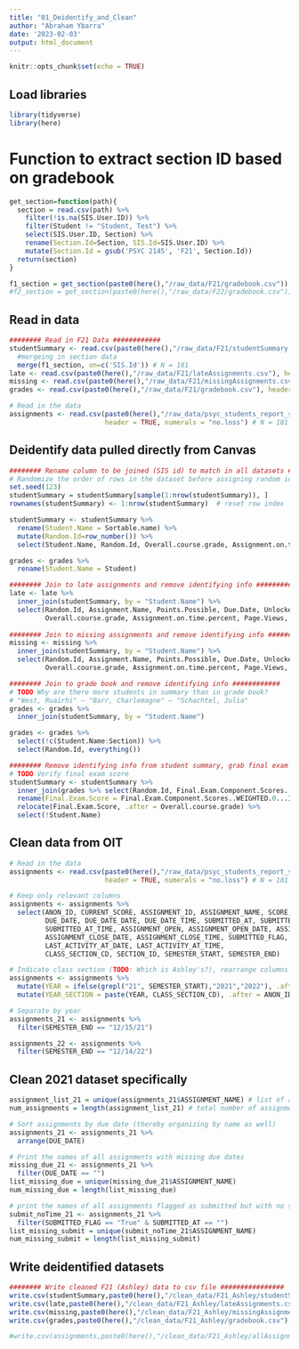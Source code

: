 ```yaml
---
title: "01_Deidentify_and_Clean"
author: "Abraham Ybarra"
date: '2023-02-03'
output: html_document
---
```


```r
knitr::opts_chunk$set(echo = TRUE)
```

## Load libraries

```r
library(tidyverse)
library(here)
```

# Function to extract section ID based on gradebook 

```r

get_section=function(path){
  section = read.csv(path) %>%
    filter(!is.na(SIS.User.ID)) %>%
    filter(Student != "Student, Test") %>%
    select(SIS.User.ID, Section) %>% 
    rename(Section.Id=Section, SIS.Id=SIS.User.ID) %>%
    mutate(Section.Id = gsub('PSYC 2145', 'F21', Section.Id))
  return(section)
}

f1_section = get_section(paste0(here(),"/raw_data/F21/gradebook.csv"))
#f2_section = get_section(paste0(here(),"/raw_data/F22/gradebook.csv"))

```

## Read in data

```r
######## Read in F21 Data ############
studentSummary <- read.csv(paste0(here(),"/raw_data/F21/studentSummary.csv"), header = TRUE) %>%
  #mergeing in section data
  merge(f1_section, on=c('SIS.Id')) # N = 181
late <- read.csv(paste0(here(),"/raw_data/F21/lateAssignments.csv"), header = TRUE)
missing <- read.csv(paste0(here(),"/raw_data/F21/missingAssignments.csv"), header = TRUE)
grades <- read.csv(paste0(here(),"/raw_data/F21/gradebook.csv"), header = TRUE) # N = 178 (why?)

# Read in the data
assignments <- read.csv(paste0(here(),"/raw_data/psyc_students_report_split.csv"), 
                        header = TRUE, numerals = "no.loss") # N = 181
```

## Deidentify data pulled directly from Canvas

```r
######## Rename column to be joined (SIS id) to match in all datasets ############
# Randomize the order of rows in the dataset before assigning random id to remove possibility to identify
set.seed(123)
studentSummary = studentSummary[sample(1:nrow(studentSummary)), ]
rownames(studentSummary) <- 1:nrow(studentSummary)  # reset row index

studentSummary <- studentSummary %>%
  rename(Student.Name = Sortable.name) %>%
  mutate(Random.Id=row_number()) %>%
  select(Student.Name, Random.Id, Overall.course.grade, Assignment.on.time.percent, Page.Views, Participations)

grades <- grades %>%
  rename(Student.Name = Student)

######## Join to late assignments and remove identifying info ############
late <- late %>%
  inner_join(studentSummary, by = "Student.Name") %>%
  select(Random.Id, Assignment.Name, Points.Possible, Due.Date, Unlocked.Date, Submitted.Date,
         Overall.course.grade, Assignment.on.time.percent, Page.Views, Participations)
  
######## Join to missing assignments and remove identifying info ############
missing <- missing %>%
  inner_join(studentSummary, by = "Student.Name") %>%
  select(Random.Id, Assignment.Name, Points.Possible, Due.Date, Unlocked.Date,
         Overall.course.grade, Assignment.on.time.percent, Page.Views, Participations)

######## Join to grade book and remove identifying info ############
# TODO Why are there more students in summary than in grade book?
# "West, Ruairhi" – "Barr, Charlemagne" – "Schachtel, Julia"
grades <- grades %>%
  inner_join(studentSummary, by = "Student.Name") 

grades <- grades %>%
  select(!c(Student.Name:Section)) %>%
  select(Random.Id, everything())

######## Remove identifying info from student summary, grab final exam score ############
# TODO Verify final exam score
studentSummary <- studentSummary %>%
  inner_join(grades %>% select(Random.Id, Final.Exam.Component.Scores..WEIGHTED.0...IGNORE..Unposted.Current.Score), by = 'Random.Id') %>%
  rename(Final.Exam.Score = Final.Exam.Component.Scores..WEIGHTED.0...IGNORE..Unposted.Current.Score) %>%
  relocate(Final.Exam.Score, .after = Overall.course.grade) %>%
  select(!Student.Name)
```

## Clean data from OIT

```r
# Read in the data
assignments <- read.csv(paste0(here(),"/raw_data/psyc_students_report_split.csv"), 
                        header = TRUE, numerals = "no.loss") # N = 181

# Keep only relevant columns
assignments <- assignments %>%
  select(ANON_ID, CURRENT_SCORE, ASSIGNMENT_ID, ASSIGNMENT_NAME, SCORE, 
         DUE_DATE, DUE_DATE_DATE, DUE_DATE_TIME, SUBMITTED_AT, SUBMITTED_AT_DATE,
         SUBMITTED_AT_TIME, ASSIGNMENT_OPEN, ASSIGNMENT_OPEN_DATE, ASSIGNMENT_OPEN_TIME, ASSIGNMENT_CLOSE,
         ASSIGNMENT_CLOSE_DATE, ASSIGNMENT_CLOSE_TIME, SUBMITTED_FLAG, POINTS_POSSIBLE,LAST_ACTIVITY_AT,
         LAST_ACTIVITY_AT_DATE, LAST_ACTIVITY_AT_TIME,
         CLASS_SECTION_CD, SECTION_ID, SEMESTER_START, SEMESTER_END)

# Indicate class section (TODO: Which is Ashley's?), rearrange columns
assignments <- assignments %>%
  mutate(YEAR = ifelse(grepl("21", SEMESTER_START),"2021","2022"), .after = SEMESTER_END) %>%
  mutate(YEAR_SECTION = paste(YEAR, CLASS_SECTION_CD), .after = ANON_ID) # Show year + section

# Separate by year
assignments_21 <- assignments %>%
  filter(SEMESTER_END == "12/15/21")

assignments_22 <- assignments %>% 
  filter(SEMESTER_END == "12/14/22")
```

## Clean 2021 dataset specifically

```r
assignment_list_21 = unique(assignments_21$ASSIGNMENT_NAME) # list of all assignments
num_assignments = length(assignment_list_21) # total number of assignments (N = 108)

# Sort assignments by due date (thereby organizing by name as well)
assignments_21 <- assignments_21 %>%
  arrange(DUE_DATE)

# Print the names of all assignments with missing due dates
missing_due_21 <- assignments_21 %>%
  filter(DUE_DATE == "")
list_missing_due = unique(missing_due_21$ASSIGNMENT_NAME)
num_missing_due = length(list_missing_due)

# print the names of all assignments flagged as submitted but with no submission time
submit_noTime_21 <- assignments_21 %>%
  filter(SUBMITTED_FLAG == "True" & SUBMITTED_AT == "")
list_missing_submit = unique(submit_noTime_21$ASSIGNMENT_NAME)
num_missing_submit = length(list_missing_submit)
```

## Write deidentified datasets

```r
######## Write cleaned F21 (Ashley) data to csv file ################
write.csv(studentSummary,paste0(here(),"/clean_data/F21_Ashley/studentSummary.csv"),row.names = FALSE)
write.csv(late,paste0(here(),"/clean_data/F21_Ashley/lateAssignments.csv"),row.names = FALSE)
write.csv(missing,paste0(here(),"/clean_data/F21_Ashley/missingAssignments.csv"),row.names = FALSE)
write.csv(grades,paste0(here(),"/clean_data/F21_Ashley/gradebook.csv"),row.names = FALSE)

#write.csv(assignments,paste0(here(),"/clean_data/F21_Ashley/allAssignments.csv"),row.names = FALSE)
```







